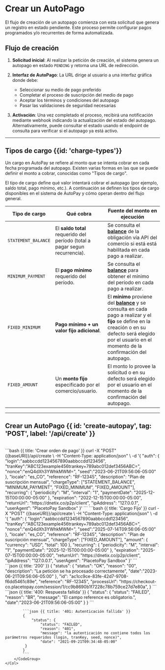 
# Crear un AutoPago

El flujo de creación de un autopago comienza con esta solicitud que genera un registro en estado pendiente. Este proceso permite configurar pagos programados y/o recurrentes de forma automatizada.

## Flujo de creación

1. **Solicitud inicial**: Al realizar la petición de creación, el sistema genera un autopago en estado `PENDING` y retorna una URL de redirección.

2. **Interfaz de AutoPago**: La URL dirige al usuario a una interfaz gráfica donde debe:
   - Seleccionar su medio de pago preferido
   - Completar el proceso de suscripción del medio de pago
   - Aceptar los términos y condiciones del autopago
   - Pasar las validaciones de seguridad necesarias

3. **Activación**: Una vez completado el proceso, recibirá una notificación mediante webhook indicando la actualización del estado del autopago. Alternativamente, puede consultar el estado usando el endpoint de consulta para verificar si el autopago ya está activo.

----

## Tipos de cargo {{id: 'charge-types'}}
Un cargo en AutoPay se refiere al monto que se intenta cobrar en cada fecha programada del autopago. Existen varias formas en las que se puede definir el monto a cobrar, conocidas como "Tipos de cargo".

El tipo de cargo define qué valor intentará cobrar el autopago (por ejemplo, saldo total, pago mínimo, etc.). A continuación se definen los tipos de cargo disponibles en el sistema de AutoPay y cómo operan dentro del flujo general.

| Tipo de cargo       | Qué cobra                                                                   | Fuente del monto en ejecución                                                                                                                                                                                                                |
|---------------------|-----------------------------------------------------------------------------|----------------------------------------------------------------------------------------------------------------------------------------------------------------------------------------------------------------------------------------------|
| `STATEMENT_BALANCE` | El **saldo total** requerido del período (total a pagar segun recurrencia). | Se consulta el [**balance**](/autopay/contracts/balance) de la obligación vía API del comercio si está está habilitada en cada pago a realizar.                                                                                              |
| `MINIMUM_PAYMENT`   | El **pago mínimo** requerido del período.                                   | Se consulta el [**balance**](/autopay/contracts/balance) para obtener el mínimo del período en cada pago a realizar.                                                                                                                         |
| `FIXED_MINIMUM`     | **Pago mínimo + un valor fijo adicional**.                                  | El **mínimo** proviene del [**balance**](/autopay/contracts/balance) y se consulta en cada pago a realizar y el **fijo** se define en la creación o en su defecto será elegido por el usuario en el momento de la confirmación del autopago. |
| `FIXED_AMOUNT`      | Un **monto fijo** especificado por el comercio/usuario.                     | El monto lo provee la solicitud o en su defecto será elegido por el usuario en el momento de la confirmación del autopago.                                                                                                                   |

----

## Crear un AutoPago {{ id: 'create-autopay', tag: 'POST', label: '/api/create' }}

<Row>
    <Col>
        <ApiReader
            path="/api/create"
            method="POST"
            api={props.refs}
        />
    </Col>
    <Col sticky>
        <br />
        <CodeGroup title="Solicitud" tag="POST" label="/api/create">
            ```bash {{ title: 'Crear orden de pago' }}
            curl -X "POST" {{baseURl}}/api/create \
            -H "Content-Type: application/json" \
            -d '{
                "auth": {
                    "login":"aabbccdd1234567890aabbccdd123456",
                    "tranKey":"ABC123example456trankey+789abc012def3456ABC=",
                    "nonce":"enQ4dXh3YWhkMWM=",
                    "seed":"2023-06-21T09:56:06-05:00"
                },
                "locale": "es_CO",
                "reference": "RF-12345",
                "description": "Plan de suscripción mensual",
                "chargeType": ["STATEMENT_BALANCE", "MINIMUM_PAYMENT", "FIXED_MINIMUM", "FIXED_AMOUNT"],
                "recurring": {
                    "periodicity": "M",
                    "interval": "1",
                    "paymentDate": "2025-12-15T00:00:00-05:00"
                },
                "expiration": "2022-12-15T00:00:00-05:00",
                "returnUrl": "https://dnetix.co/p2p/client",
                "ipAddress": "127.0.0.1",
                "userAgent": "PlacetoPay Sandbox"
        }'
            ```
            ```bash {{ title: 'Cargo Fijo' }}
            curl -X "POST" {{baseURl}}/api/create \
            -H "Content-Type: application/json" \
            -d '{
                "auth": {
                    "login":"aabbccdd1234567890aabbccdd123456",
                    "tranKey":"ABC123example456trankey+789abc012def3456ABC=",
                    "nonce":"enQ4dXh3YWhkMWM=",
                    "seed":"2025-07-14T09:56:06-05:00"
                },
                "locale": "es_CO",
                "reference": "RF-12345",
                "description": "Plan de suscripción mensual",
                "chargeType": ["FIXED_AMOUNT"],
                "amount": {
                    "currency": "USD",
                    "total": 100
                },
                "recurring": {
                    "periodicity": "M",
                    "interval": "1",
                    "paymentDate": "2025-12-15T00:00:00-05:00"
                },
                "expiration": "2025-07-15T00:00:00-05:00",
                "returnUrl": "https://dnetix.co/p2p/client",
                "ipAddress": "127.0.0.1",
                "userAgent": "PlacetoPay Sandbox"
        }'
            ```
        </CodeGroup>
    </Col>
</Row>

<Row>
    <Col>
        <ApiReader
            path="/api/create"
            method="POST"
            type="response"
            api={props.refs}
        />
    </Col>
    <Col sticky>
        <br />
        <CodeGroup title="Respuesta">
            ```json {{ title: '200' }}
            {
                "status": {
                    "status": "OK",
                    "reason": "00",
                    "description": "La petición se ha procesado correctamente",
                    "date":"2023-06-21T09:56:06-05:00"
               },
                "id": "ac1cc9ce-83fe-42d7-9708-f6dd5461c89e",
                "reference": "RF-12345",
                "processUrl": "https://checkout-co.placetopay.com/session/1/cc9b8690b1f7228c78b759ce27d7e80a",
            }
            ```
            ```json {{ title: '400: Respuesta fallida' }}
            {
                "status": {
                    "status": "FAILED",
                    "reason": "BR",
                    "message": "El campo reference es obligatorio.",
                    "date":"2023-06-21T09:56:06-05:00"
                }
            }
            ```

            ```json {{ title: '401: Autenticación fallida' }}
            {
                "status": {
                    "status": "FAILED",
                    "reason": "401",
                    "message": "la autenticación no contiene todos los parámetros requeridos (login, tranKey, seed, nonce)",
                    "date": "2021-09-21T09:34:48-05:00"
             }
            }
            ```
        </CodeGroup>
    </Col>
</Row>

